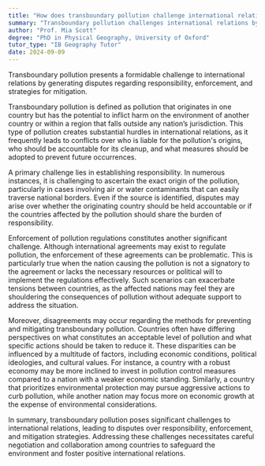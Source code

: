 ```yaml
---
title: "How does transboundary pollution challenge international relations?"
summary: "Transboundary pollution challenges international relations by creating disputes over responsibility, enforcement, and mitigation strategies."
author: "Prof. Mia Scott"
degree: "PhD in Physical Geography, University of Oxford"
tutor_type: "IB Geography Tutor"
date: 2024-09-09
---
```


Transboundary pollution presents a formidable challenge to international relations by generating disputes regarding responsibility, enforcement, and strategies for mitigation.

Transboundary pollution is defined as pollution that originates in one country but has the potential to inflict harm on the environment of another country or within a region that falls outside any nation’s jurisdiction. This type of pollution creates substantial hurdles in international relations, as it frequently leads to conflicts over who is liable for the pollution's origins, who should be accountable for its cleanup, and what measures should be adopted to prevent future occurrences.

A primary challenge lies in establishing responsibility. In numerous instances, it is challenging to ascertain the exact origin of the pollution, particularly in cases involving air or water contaminants that can easily traverse national borders. Even if the source is identified, disputes may arise over whether the originating country should be held accountable or if the countries affected by the pollution should share the burden of responsibility.

Enforcement of pollution regulations constitutes another significant challenge. Although international agreements may exist to regulate pollution, the enforcement of these agreements can be problematic. This is particularly true when the nation causing the pollution is not a signatory to the agreement or lacks the necessary resources or political will to implement the regulations effectively. Such scenarios can exacerbate tensions between countries, as the affected nations may feel they are shouldering the consequences of pollution without adequate support to address the situation.

Moreover, disagreements may occur regarding the methods for preventing and mitigating transboundary pollution. Countries often have differing perspectives on what constitutes an acceptable level of pollution and what specific actions should be taken to reduce it. These disparities can be influenced by a multitude of factors, including economic conditions, political ideologies, and cultural values. For instance, a country with a robust economy may be more inclined to invest in pollution control measures compared to a nation with a weaker economic standing. Similarly, a country that prioritizes environmental protection may pursue aggressive actions to curb pollution, while another nation may focus more on economic growth at the expense of environmental considerations.

In summary, transboundary pollution poses significant challenges to international relations, leading to disputes over responsibility, enforcement, and mitigation strategies. Addressing these challenges necessitates careful negotiation and collaboration among countries to safeguard the environment and foster positive international relations.
    